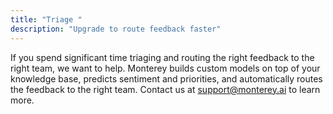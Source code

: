 ```yaml
---
title: "Triage "
description: "Upgrade to route feedback faster"
---
```


If you spend significant time triaging and routing the right feedback to the right team, we want to help. Monterey builds custom models on top of your knowledge base, predicts sentiment and priorities, and automatically routes the feedback to the right team. Contact us at support@monterey.ai to learn more.